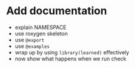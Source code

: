 # Add documentation

- explain NAMESPACE
- use roxygen skeleton
- use `@export`
- use `@examples`
- wrap up by using `library(learned)` effectively
- now show what happens when we run check

